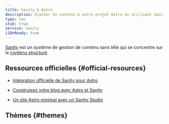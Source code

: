 ```yaml
---
title: Sanity & Astro
description: Ajouter du contenu à votre projet Astro en utilisant Sanity comme CMS
type: cms
stub: true
service: Sanity
i18nReady: true
---
```



[Sanity](http://sanity.io) est un système de gestion de contenu sans tête qui se concentre sur le [contenu structuré](https://www.sanity.io/structured-content-platform).

## Ressources officielles \{#official-resources\}

- [Intégration officielle de Sanity pour Astro](https://www.sanity.io/plugins/sanity-astro)

- [Construisez votre blog avec Astro et Sanity](https://www.sanity.io/guides/sanity-astro-blog)

- [Un site Astro minimal avec un Sanity Studio](https://www.sanity.io/templates/astro-sanity-clean)

## Thèmes \{#themes\}

<Grid>
  <Card title="The Balanced Chef" href="https://astro.build/themes/details/the-balanced-chef/" thumbnail="astro-chef-project.png"/>
</Grid>
